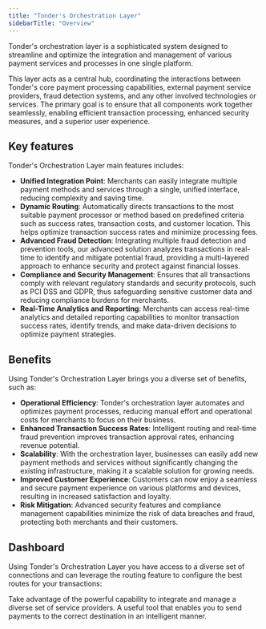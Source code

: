 ```yaml
---
title: "Tonder's Orchestration Layer"
sidebarTitle: "Overview"
---
```


Tonder's orchestration layer is a sophisticated system designed to streamline and optimize the integration and management of various payment services and processes in one single platform.

This layer acts as a central hub, coordinating the interactions between Tonder's core payment processing capabilities, external payment service providers, fraud detection systems, and any other involved technologies or services. The primary goal is to ensure that all components work together seamlessly, enabling efficient transaction processing, enhanced security measures, and a superior user experience.

## Key features

Tonder's Orchestration Layer main features includes:

- **Unified Integration Point**: Merchants can easily integrate multiple payment methods and services through a single, unified interface, reducing complexity and saving time.
- **Dynamic Routing**: Automatically directs transactions to the most suitable payment processor or method based on predefined criteria such as success rates, transaction costs, and customer location. This helps optimize transaction success rates and minimize processing fees.
- **Advanced Fraud Detection**: Integrating multiple fraud detection and prevention tools, our advanced solution analyzes transactions in real-time to identify and mitigate potential fraud, providing a multi-layered approach to enhance security and protect against financial losses.
- **Compliance and Security Management**: Ensures that all transactions comply with relevant regulatory standards and security protocols, such as PCI DSS and GDPR, thus safeguarding sensitive customer data and reducing compliance burdens for merchants.
- **Real-Time Analytics and Reporting**: Merchants can access real-time analytics and detailed reporting capabilities to monitor transaction success rates, identify trends, and make data-driven decisions to optimize payment strategies.

## Benefits

Using Tonder's Orchestration Layer brings you a diverse set of benefits, such as:

- **Operational Efficiency**: Tonder's orchestration layer automates and optimizes payment processes, reducing manual effort and operational costs for merchants to focus on their business. 
- **Enhanced Transaction Success Rates**: Intelligent routing and real-time fraud prevention improves transaction approval rates, enhancing revenue potential.
- **Scalability**: With the orchestration layer, businesses can easily add new payment methods and services without significantly changing the existing infrastructure, making it a scalable solution for growing needs.
- **Improved Customer Experience**: Customers can now enjoy a seamless and secure payment experience on various platforms and devices, resulting in increased satisfaction and loyalty.
- **Risk Mitigation**: Advanced security features and compliance management capabilities minimize the risk of data breaches and fraud, protecting both merchants and their customers.

## Dashboard

Using Tonder's Orchestration Layer you have access to a diverse set of connections and can leverage the routing feature to configure the best routes for your transactions:

<CardGroup cols={2}>
  <Card title="Connections" icon="link" href="/dashboard/orchestration/connections">
    Take advantage of the powerful capability to integrate and manage a diverse set of service providers.
  </Card>
  <Card title="Routing" icon="route" href="/dashboard/orchestration/routing">
    A useful tool that enables you to send payments to the correct destination in an intelligent manner.
  </Card>
</CardGroup>
